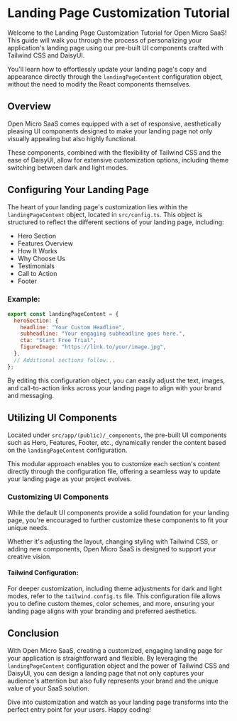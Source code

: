 # Landing Page Customization Tutorial

Welcome to the Landing Page Customization Tutorial for Open Micro SaaS! This guide will walk you through the process of personalizing your application's landing page using our pre-built UI components crafted with Tailwind CSS and DaisyUI.

You'll learn how to effortlessly update your landing page's copy and appearance directly through the `landingPageContent` configuration object, without the need to modify the React components themselves.

## Overview

Open Micro SaaS comes equipped with a set of responsive, aesthetically pleasing UI components designed to make your landing page not only visually appealing but also highly functional.

These components, combined with the flexibility of Tailwind CSS and the ease of DaisyUI, allow for extensive customization options, including theme switching between dark and light modes.

## Configuring Your Landing Page

The heart of your landing page's customization lies within the `landingPageContent` object, located in `src/config.ts`. This object is structured to reflect the different sections of your landing page, including:

- Hero Section
- Features Overview
- How It Works
- Why Choose Us
- Testimonials
- Call to Action
- Footer

### Example:

```js
export const landingPageContent = {
  heroSection: {
    headline: "Your Custom Headline",
    subheadline: "Your engaging subheadline goes here.",
    cta: "Start Free Trial",
    figureImage: "https://link.to/your/image.jpg",
  },
  // Additional sections follow...
};
```

By editing this configuration object, you can easily adjust the text, images, and call-to-action links across your landing page to align with your brand and messaging.

## Utilizing UI Components

Located under `src/app/(public)/_components`, the pre-built UI components such as Hero, Features, Footer, etc., dynamically render the content based on the `landingPageContent` configuration.

This modular approach enables you to customize each section's content directly through the configuration file, offering a seamless way to update your landing page as your project evolves.

### Customizing UI Components

While the default UI components provide a solid foundation for your landing page, you're encouraged to further customize these components to fit your unique needs.

Whether it's adjusting the layout, changing styling with Tailwind CSS, or adding new components, Open Micro SaaS is designed to support your creative vision.

#### Tailwind Configuration:

For deeper customization, including theme adjustments for dark and light modes, refer to the `tailwind.config.ts` file. This configuration file allows you to define custom themes, color schemes, and more, ensuring your landing page aligns with your branding and preferred aesthetics.

## Conclusion

With Open Micro SaaS, creating a customized, engaging landing page for your application is straightforward and flexible. By leveraging the `landingPageContent` configuration object and the power of Tailwind CSS and DaisyUI, you can design a landing page that not only captures your audience's attention but also fully represents your brand and the unique value of your SaaS solution.

Dive into customization and watch as your landing page transforms into the perfect entry point for your users. Happy coding!
